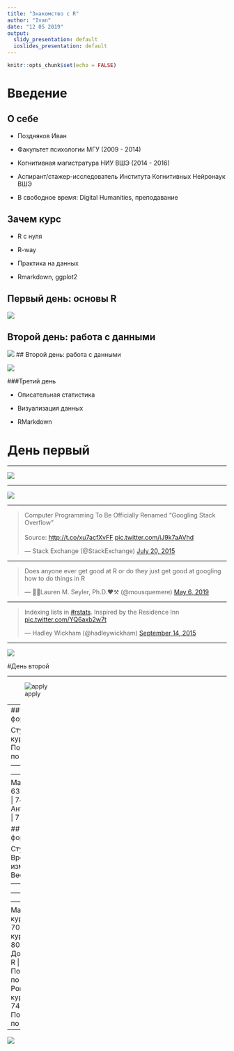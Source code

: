```yaml
---
title: "Знакомство с R"
author: "Ivan"
date: "12 05 2019"
output:
  slidy_presentation: default
  ioslides_presentation: default
---
```


```r
knitr::opts_chunk$set(echo = FALSE)
```

# Введение

## О себе

- Поздняков Иван

- Факультет психологии МГУ (2009 - 2014)

- Когнитивная магистратура НИУ ВШЭ (2014 - 2016) 

- Аспирант/стажер-исследователь Института Когнитивных Нейронаук ВШЭ

- В свободное время: Digital Humanities, преподавание

## Зачем курс

- R с нуля

- R-way 

- Практика на данных

- Rmarkdown, ggplot2

## Первый день: основы R

![](images/New-Mind-Map.jpg)

## Второй день: работа с данными 

![](images/irisreal.jpg)
## Второй день: работа с данными 

![](images/ramsay.jpg)

###Третий день

- Описательная статистика

- Визуализация данных

- RMarkdown

# День первый

---

![](images/ThePracticalDev_2016-Apr-13.jpg)

---

![](images/2AmXWgVoULk.jpg)

---

<blockquote class="twitter-tweet" data-lang="en"><p lang="en" dir="ltr">Computer Programming To Be Officially Renamed “Googling Stack Overflow”<br><br>Source: <a href="http://t.co/xu7acfXvFF">http://t.co/xu7acfXvFF</a> <a href="http://t.co/iJ9k7aAVhd">pic.twitter.com/iJ9k7aAVhd</a></p>&mdash; Stack Exchange (@StackExchange) <a href="https://twitter.com/StackExchange/status/623139544276299776?ref_src=twsrc%5Etfw">July 20, 2015</a></blockquote> <script async src="https://platform.twitter.com/widgets.js" charset="utf-8"></script> 

---

<blockquote class="twitter-tweet" data-lang="en"><p lang="en" dir="ltr">Does anyone ever get good at R or do they just get good at googling how to do things in R</p>&mdash; 🔬🖤Lauren M. Seyler, Ph.D.❤️⚒ (@mousquemere) <a href="https://twitter.com/mousquemere/status/1125522375141883907?ref_src=twsrc%5Etfw">May 6, 2019</a></blockquote> <script async src="https://platform.twitter.com/widgets.js" charset="utf-8"></script> 

---

<blockquote class="twitter-tweet" data-lang="en"><p lang="en" dir="ltr">Indexing lists in <a href="https://twitter.com/hashtag/rstats?src=hash&amp;ref_src=twsrc%5Etfw">#rstats</a>. Inspired by the Residence Inn <a href="http://t.co/YQ6axb2w7t">pic.twitter.com/YQ6axb2w7t</a></p>&mdash; Hadley Wickham (@hadleywickham) <a href="https://twitter.com/hadleywickham/status/643381054758363136?ref_src=twsrc%5Etfw">September 14, 2015</a></blockquote> <script async src="https://platform.twitter.com/widgets.js" charset="utf-8"></script> 

---


![](images/New-Mind-Map.jpg)

#День второй

---

![apply](images/Apply_function.png)

---
##"Широкий" формат

Студент |До курса по R     | После курса по R
--------|----------------  | ----------------
Маша    |70                | 63
Рома    |80                | 74
Антонина|86                | 71

##"Длинный" формат 

Студент |Время измерения   | Вес (кг)
--------|----------------  | ----------------
Маша    |До курса по R     | 70
Рома    |До курса по R     | 80
Антонина|До курса по R     | 86
Маша    |После курса по R  | 63
Рома    |После курса по R  | 74
Антонина|После курса по R  | 71

---

![](images/R_rbind_cbind.png)